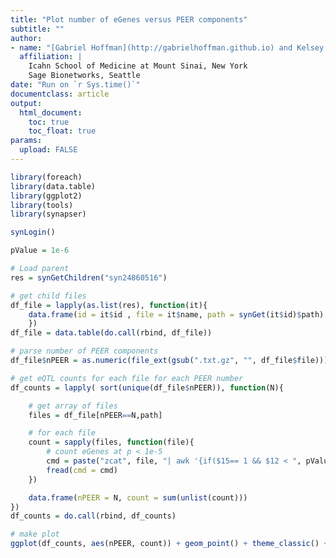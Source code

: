```yaml
---
title: "Plot number of eGenes versus PEER components"
subtitle: ""
author:
- name: "[Gabriel Hoffman](http://gabrielhoffman.github.io) and Kelsey Montgomery"
  affiliation: | 
    Icahn School of Medicine at Mount Sinai, New York
    Sage Bionetworks, Seattle
date: "Run on `r Sys.time()`"
documentclass: article
output:
  html_document:
    toc: true
    toc_float: true
params:
  upload: FALSE
---
```



<!---

cd /hpc/users/hoffmg01/work/CMC/analyze-eqtl/
# rm -rf vizualize/plot_eQTL_counts_cache

rmarkdown::render("visualize/plot_eQTL_counts.Rmd")



--->
 

```r
library(foreach)
library(data.table)
library(ggplot2)
library(tools)
library(synapser)

synLogin()
```

```r
pValue = 1e-6

# Load parent
res = synGetChildren("syn24860516")

# get child files
df_file = lapply(as.list(res), function(it){
	data.frame(id = it$id , file = it$name, path = synGet(it$id)$path)
	})
df_file = data.table(do.call(rbind, df_file))

# parse number of PEER components
df_file$nPEER = as.numeric(file_ext(gsub(".txt.gz", "", df_file$file)))

# get eQTL counts for each file for each PEER number
df_counts = lapply( sort(unique(df_file$nPEER)), function(N){

	# get array of files
	files = df_file[nPEER==N,path]

	# for each file
	count = sapply(files, function(file){
		# count eGenes at p < 1e-5
		cmd = paste("zcat", file, "| awk '{if($15== 1 && $12 < ", pValue, ") print $1}' | wc -l")
		fread(cmd = cmd)
	})

	data.frame(nPEER = N, count = sum(unlist(count)))
})
df_counts = do.call(rbind, df_counts)
```

```r
# make plot
ggplot(df_counts, aes(nPEER, count)) + geom_point() + theme_classic() + xlab("# PEER components") + ylab("# eGenes at p < 1e-5") + ylim(0, max(df_counts$count)) + theme(aspect.ratio=1)
```










